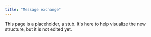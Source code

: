 ```yaml
---
title: "Message exchange"
---
```


This page is a placeholder, a stub. It's here to help visualize the new structure, but it is not edited yet.
